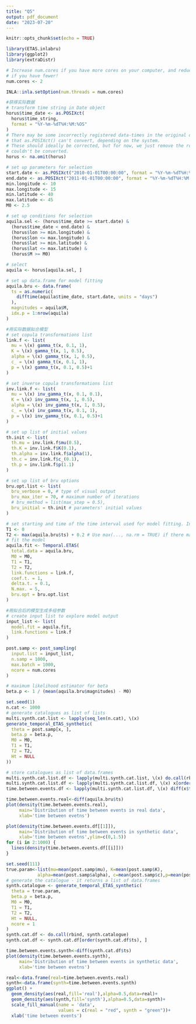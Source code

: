 ---
title: "Q5"
output: pdf_document
date: "2023-07-20"
---

```{r setup, include=FALSE}
knitr::opts_chunk$set(echo = TRUE)
```

```{r}
library(ETAS.inlabru)
library(ggplot2)
library(extraDistr)

# Increase num.cores if you have more cores on your computer, and reduce it
# if you have fewer!
num.cores <- 2

INLA::inla.setOption(num.threads = num.cores)
```

```{r}
#获得实际数据
# transform time string in Date object
horus$time_date <- as.POSIXct(
  horus$time_string,
  format = "%Y-%m-%dT%H:%M:%OS"
)
# There may be some incorrectly registered data-times in the original data set,
# that as.POSIXct() can't convert, depending on the system.
# These should ideally be corrected, but for now, we just remove the rows that
# couldn't be converted.
horus <- na.omit(horus)

# set up parameters for selection
start.date <- as.POSIXct("2010-01-01T00:00:00", format = "%Y-%m-%dT%H:%M:%OS")
end.date <- as.POSIXct("2011-01-01T00:00:00", format = "%Y-%m-%dT%H:%M:%OS")
min.longitude <- 10
max.longitude <- 15
min.latitude <- 40
max.latitude <- 45
M0 <- 2.5

# set up conditions for selection
aquila.sel <- (horus$time_date >= start.date) &
  (horus$time_date < end.date) &
  (horus$lon >= min.longitude) &
  (horus$lon <= max.longitude) &
  (horus$lat >= min.latitude) &
  (horus$lat <= max.latitude) &
  (horus$M >= M0)

# select
aquila <- horus[aquila.sel, ]

# set up data.frame for model fitting
aquila.bru <- data.frame(
  ts = as.numeric(
    difftime(aquila$time_date, start.date, units = "days")
  ),
  magnitudes = aquila$M,
  idx.p = 1:nrow(aquila)
)
```

```{r}
#用实际数据拟合模型
# set copula transformations list
link.f <- list(
  mu = \(x) gamma_t(x, 0.1, 1),
  K = \(x) gamma_t(x, 1, 0.5),
  alpha = \(x) gamma_t(x, 1, 0.5),
  c_ = \(x) gamma_t(x, 0.1, 1),
  p = \(x) gamma_t(x, 0.1, 0.5)+1
)

# set inverse copula transformations list
inv.link.f <- list(
  mu = \(x) inv_gamma_t(x, 0.1, 0.1),
  K = \(x) inv_gamma_t(x, 1, 0.5),
  alpha = \(x) inv_gamma_t(x, 1, 0.5),
  c_ = \(x) inv_gamma_t(x, 0.1, 1),
  p = \(x) inv_gamma_t(x, 0.1, 0.5)+1
)

# set up list of initial values
th.init <- list(
  th.mu = inv.link.f$mu(0.5),
  th.K = inv.link.f$K(0.1),
  th.alpha = inv.link.f$alpha(1),
  th.c = inv.link.f$c_(0.1),
  th.p = inv.link.f$p(1.1)
)

# set up list of bru options
bru.opt.list <- list(
  bru_verbose = 0, # type of visual output
  bru_max_iter = 70, # maximum number of iterations
  # bru_method = list(max_step = 0.5),
  bru_initial = th.init # parameters' initial values
)

# set starting and time of the time interval used for model fitting. In this case, we use the interval covered by the data.
T1 <- 0
T2 <- max(aquila.bru$ts) + 0.2 # Use max(..., na.rm = TRUE) if there may still be NAs here
# fit the model
aquila.fit <- Temporal.ETAS(
  total.data = aquila.bru,
  M0 = M0,
  T1 = T1,
  T2 = T2,
  link.functions = link.f,
  coef.t. = 1,
  delta.t. = 0.1,
  N.max. = 5,
  bru.opt = bru.opt.list
)
```

```{r}
#用拟合后的模型生成多组参数
# create input list to explore model output
input_list <- list(
  model.fit = aquila.fit,
  link.functions = link.f
)

post.samp <- post_sampling(
  input.list = input_list,
  n.samp = 1000,
  max.batch = 1000,
  ncore = num.cores
)

# maximum likelihood estimator for beta
beta.p <- 1 / (mean(aquila.bru$magnitudes) - M0)
```

```{r}
set.seed(1)
n.cat <- 1000
# generate catalogues as list of lists
multi.synth.cat.list <- lapply(seq_len(n.cat), \(x)
generate_temporal_ETAS_synthetic(
  theta = post.samp[x, ],
  beta.p = beta.p,
  M0 = M0,
  T1 = T1,
  T2 = T2,
  Ht = NULL
))

# store catalogues as list of data.frames
multi.synth.cat.list.df <- lapply(multi.synth.cat.list, \(x) do.call(rbind, x))
multi.synth.cat.list.df <- lapply(multi.synth.cat.list.df, \(x) x[order(x$ts), ])
time.between.events.df <- lapply(multi.synth.cat.list.df, \(x) diff(x$ts))
```

```{r}
time.between.events.real<-diff(aquila.bru$ts)
plot(density(time.between.events.real),
     main='Distribution of time between events in real data',
     xlab='time between evetns')
```

```{r}
plot(density(time.between.events.df[[1]]),
     main='Distribution of time between events in synthetic data',
     xlab='time between evetns',ylim=c(0,1.5))
for (i in 2:1000) {
  lines(density(time.between.events.df[[i]]))
}
```

```{r}
set.seed(111)
true.param<-list(mu=mean(post.samp$mu), K=mean(post.samp$K), 
            alpha=mean(post.samp$alpha), c=mean(post.samp$c),p=mean(post.samp$p))
# generate the catalogue - it returns a list of data.frames
synth.catalogue <- generate_temporal_ETAS_synthetic(
  theta = true.param,
  beta.p = beta.p,
  M0 = M0,
  T1 = T1,
  T2 = T2,
  Ht = NULL,
  ncore = 1
)
synth.cat.df <- do.call(rbind, synth.catalogue)
synth.cat.df <- synth.cat.df[order(synth.cat.df$ts), ]
```

```{r}
time.between.events.synth<-diff(synth.cat.df$ts)
plot(density(time.between.events.synth),
     main='Distribution of time between events in synthetic data',
     xlab='time between evetns')
```

```{r}

real<-data.frame(real=time.between.events.real)
synth<-data.frame(synth=time.between.events.synth)
ggplot() + 
  geom_density(aes(real,fill='real'),alpha=0.5,data=real)+
  geom_density(aes(synth,fill='synth'),alpha=0.5,data=synth)+
  scale_fill_manual(name = 'data', 
                    values = c(real = "red", synth = "green"))+
  xlab('time between events')
```
